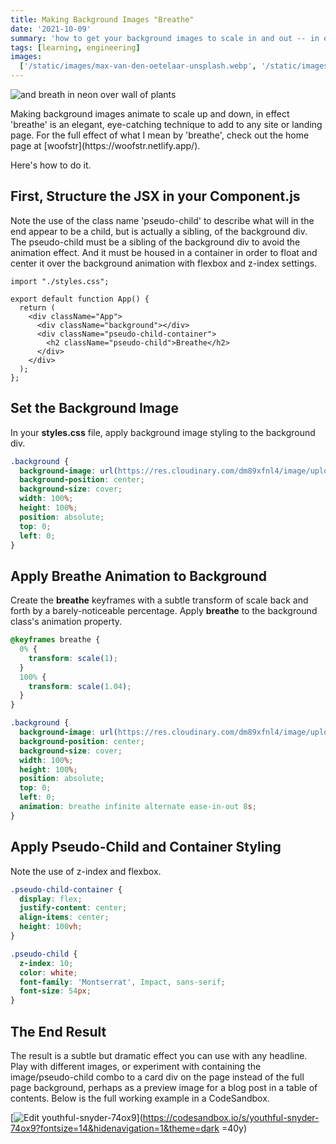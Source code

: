 ```yaml
---
title: Making Background Images "Breathe"
date: '2021-10-09'
summary: 'how to get your background images to scale in and out -- in effect, breathe'
tags: [learning, engineering]
images:
  ['/static/images/max-van-den-oetelaar-unsplash.webp', '/static/images/twitter-social-card.png']
---
```


![and breath in neon over wall of plants](/static/images/max-van-den-oetelaar-unsplash.webp)

<p>
  Making background images animate to scale up and down, in effect 'breathe' is an elegant,
  eye-catching technique to add to any site or landing page. For the full effect of what I mean by
  'breathe', check out the home page at [woofstr](https://woofstr.netlify.app/).
</p>

<p>Here's how to do it.</p>

<h2>First, Structure the JSX in your Component.js</h2>

<p>
  Note the use of the class name 'pseudo-child' to describe what will in the end appear to be a
  child, but is actually a sibling, of the background div. The pseudo-child must be a sibling of the
  background div to avoid the animation effect. And it must be housed in a container in order to
  float and center it over the background animation with flexbox and z-index settings.
</p>

```JSX
import "./styles.css";

export default function App() {
  return (
    <div className="App">
      <div className="background"></div>
      <div className="pseudo-child-container">
        <h2 className="pseudo-child">Breathe</h2>
      </div>
    </div>
  );
};
```

<h2>Set the Background Image</h2>
<p>
  In your <b>styles.css</b> file, apply background image styling to the background div.
</p>

```css
.background {
  background-image: url(https://res.cloudinary.com/dm89xfnl4/image/upload/v1633802207/erol-ahmed-aIYFR0vbADk-unsplash_r6nmc8.jpg);
  background-position: center;
  background-size: cover;
  width: 100%;
  height: 100%;
  position: absolute;
  top: 0;
  left: 0;
}
```

<h2>Apply Breathe Animation to Background</h2>
<p>
  Create the <b>breathe</b> keyframes with a subtle transform of scale back and forth by a
  barely-noticeable percentage. Apply <b>breathe</b> to the background class's animation property.
</p>

```css
@keyframes breathe {
  0% {
    transform: scale(1);
  }
  100% {
    transform: scale(1.04);
  }
}

.background {
  background-image: url(https://res.cloudinary.com/dm89xfnl4/image/upload/v1633802207/erol-ahmed-aIYFR0vbADk-unsplash_r6nmc8.jpg);
  background-position: center;
  background-size: cover;
  width: 100%;
  height: 100%;
  position: absolute;
  top: 0;
  left: 0;
  animation: breathe infinite alternate ease-in-out 8s;
}
```

<h2>Apply Pseudo-Child and Container Styling</h2>
<p>Note the use of z-index and flexbox.</p>

```css
.pseudo-child-container {
  display: flex;
  justify-content: center;
  align-items: center;
  height: 100vh;
}

.pseudo-child {
  z-index: 10;
  color: white;
  font-family: 'Montserrat', Impact, sans-serif;
  font-size: 54px;
}
```

<h2>The End Result</h2>
<p>
  The result is a subtle but dramatic effect you can use with any headline. Play with different
  images, or experiment with containing the image/pseudo-child combo to a card div on the page
  instead of the full page background, perhaps as a preview image for a blog post in a table of
  contents. Below is the full working example in a CodeSandbox.
</p>

[![Edit
  youthful-snyder-74ox9](/static/images/edit_on_codesandbox.svg)](https://codesandbox.io/s/youthful-snyder-74ox9?fontsize=14&hidenavigation=1&theme=dark =40y)
